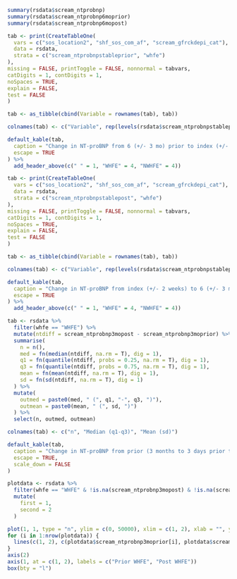 ```r

summary(rsdata$scream_ntprobnp)
summary(rsdata$scream_ntprobnp6moprior)
summary(rsdata$scream_ntprobnp6mopost)

tab <- print(CreateTableOne(
  vars = c("sos_location2", "shf_sos_com_af", "scream_gfrckdepi_cat"),
  data = rsdata,
  strata = c("scream_ntprobnpstableprior", "whfe")
),
missing = FALSE, printToggle = FALSE, nonnormal = tabvars,
catDigits = 1, contDigits = 1,
noSpaces = TRUE,
explain = FALSE,
test = FALSE
)

tab <- as_tibble(cbind(Variable = rownames(tab), tab))

colnames(tab) <- c("Variable", rep(levels(rsdata$scream_ntprobnpstableprior), 2))

default_kable(tab,
  caption = "Change in NT-proBNP from 6 (+/- 3 mo) prior to index (+/- 2 weeks)",
  escape = TRUE
) %>%
  add_header_above(c(" " = 1, "WHFE" = 4, "NWHFE" = 4))
```

```r

tab <- print(CreateTableOne(
  vars = c("sos_location2", "shf_sos_com_af", "scream_gfrckdepi_cat"),
  data = rsdata,
  strata = c("scream_ntprobnpstablepost", "whfe")
),
missing = FALSE, printToggle = FALSE, nonnormal = tabvars,
catDigits = 1, contDigits = 1,
noSpaces = TRUE,
explain = FALSE,
test = FALSE
)

tab <- as_tibble(cbind(Variable = rownames(tab), tab))

colnames(tab) <- c("Variable", rep(levels(rsdata$scream_ntprobnpstablepost), 2))

default_kable(tab,
  caption = "Change in NT-proBNP from index (+/- 2 weeks) to 6 (+/- 3 mo)",
  escape = TRUE
) %>%
  add_header_above(c(" " = 1, "WHFE" = 4, "NWHFE" = 4))
```

```r

tab <- rsdata %>%
  filter(whfe == "WHFE") %>%
  mutate(ntdiff = scream_ntprobnp3mopost - scream_ntprobnp3moprior) %>%
  summarise(
    n = n(),
    med = fn(median(ntdiff, na.rm = T), dig = 1),
    q1 = fn(quantile(ntdiff, probs = 0.25, na.rm = T), dig = 1),
    q3 = fn(quantile(ntdiff, probs = 0.75, na.rm = T), dig = 1),
    mean = fn(mean(ntdiff, na.rm = T), dig = 1),
    sd = fn(sd(ntdiff, na.rm = T), dig = 1)
  ) %>%
  mutate(
    outmed = paste0(med, " (", q1, "-", q3, ")"),
    outmean = paste0(mean, " (", sd, ")")
  ) %>%
  select(n, outmed, outmean)

colnames(tab) <- c("n", "Median (q1-q3)", "Mean (sd)")

default_kable(tab,
  caption = "Change in NT-proBNP from prior (3 months to 3 days prior to index) to post (1 day to 3 months post index) WHFE",
  escape = TRUE,
  scale_down = FALSE
)
```

```r

plotdata <- rsdata %>%
  filter(whfe == "WHFE" & !is.na(scream_ntprobnp3mopost) & !is.na(scream_ntprobnp3moprior)) %>%
  mutate(
    first = 1,
    second = 2
  )

plot(1, 1, type = "n", ylim = c(0, 50000), xlim = c(1, 2), xlab = "", ylab = "NT-proBNP", axes = F)
for (i in 1:nrow(plotdata)) {
  lines(c(1, 2), c(plotdata$scream_ntprobnp3moprior[i], plotdata$scream_ntprobnp3mopost[i]))
}
axis(2)
axis(1, at = c(1, 2), labels = c("Prior WHFE", "Post WHFE"))
box(bty = "l")
```
